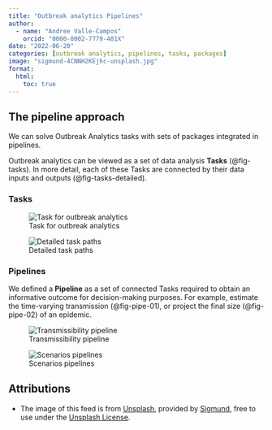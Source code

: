 ```yaml
---
title: "Outbreak analytics Pipelines"
author:
  - name: "Andree Valle-Campos"
    orcid: "0000-0002-7779-481X"
date: "2022-06-20"
categories: [outbreak analytics, pipelines, tasks, packages]
image: "sigmund-4CNNH2KEjhc-unsplash.jpg"
format:
  html: 
    toc: true
---
```


## The pipeline approach

We can solve Outbreak Analytics tasks with sets of packages integrated in pipelines.

Outbreak analytics can be viewed as a set of data analysis __Tasks__ (@fig-tasks). In more detail, each of these Tasks are connected by their data inputs and outputs (@fig-tasks-detailed). 

### Tasks

![Task for outbreak analytics](task_pipeline-minimal.svg){#fig-tasks}

![Detailed task paths](task_pipeline-detailed.svg){#fig-tasks-detailed}

### Pipelines

We defined a __Pipeline__ as a set of connected Tasks required to obtain an informative outcome for decision-making purposes. For example, estimate the time-varying transmission (@fig-pipe-01), or project the final size (@fig-pipe-02) of an epidemic.

![Transmissibility pipeline](task_pipeline-pipe_01.svg){#fig-pipe-01}

![Scenarios pipelines](task_pipeline-pipe_02.svg){#fig-pipe-02}

## Attributions

- The image of this feed is from [Unsplash](https://unsplash.com/photos/4CNNH2KEjhc), provided by [Sigmund](https://unsplash.com/@sigmund), free to use under the [Unsplash License](https://unsplash.com/license).

